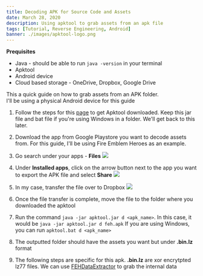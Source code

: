 ```yaml
---
title: Decoding APK for Source Code and Assets
date: March 28, 2020
description: Using apktool to grab assets from an apk file
tags: [Tutorial, Reverse Engineering, Android]
banner: ./images/apktool-logo.png
---
```


**Prequisites**

* Java - should be able to run `java -version` in your terminal
* Apktool
* Android device 
* Cloud based storage - OneDrive, Dropbox, Google Drive

This a quick guide on how to grab assets from an APK folder.  
I'll be using a physical Android device for this guide

1. Follow the steps for this [page](https://ibotpeaches.github.io/Apktool/install/) to get Apktool downloaded. 
   Keep this jar file and bat file if you're using Windows in a folder. We'll get back to this later.

2. Download the app from Google Playstore you want to decode assets from.
For this guide, I'll be using Fire Emblem Heroes as an example.

3. Go search under your apps - **Files**
  ![](/assets/images/blog-posts/decode-apk/files-app.png)

4. Under **Installed apps**, click on the arrow button next to the app you want to export the APK file
and select **Share**
  ![](/assets/images/blog-posts/decode-apk/installed-apps.png)
5. In my case, transfer the file over to Dropbox
  ![](/assets/images/blog-posts/decode-apk/share-to-dropbox.png)

6. Once the file transfer is complete, move the file to the folder where you downloaded the apktool 

7. Run the command `java -jar apktool.jar d <apk_name>`. In this case, it would be `java -jar apktool.jar d feh.apk`
If you are using Windows, you can run `apktool.bat d <apk_name>`  

8. The outputted folder should have the assets you want but under **.bin.lz** format

9. The following steps are specific for this apk. 
**.bin.lz** are xor encrytpted lz77 files. 
We can use [FEHDataExtractor](https://github.com/Lorenzooone/FEHDataExtractor/releases) to grab the internal data

